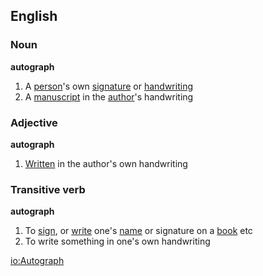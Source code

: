 ==English==
===Noun===
{{wikipedia}}
'''autograph'''
#A [[person]]'s own [[signature]] or [[handwriting]]
#A [[manuscript]] in the [[author]]'s handwriting
===Adjective===
'''autograph'''
#[[Written]] in the author's own handwriting
===Transitive verb===
'''autograph'''
#To [[sign]], or [[write]] one's [[name]] or signature on a [[book]] etc
#To write something in one's own handwriting

[[io:Autograph]]
